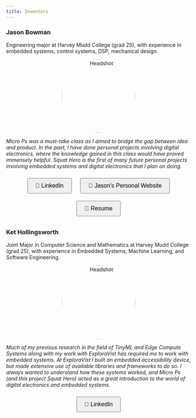 ```yaml
---
title: Inventors
---
```


### Jason Bowman
Engineering major at Harvey Mudd College (grad 25), with experience in embedded systems, control systems, DSP, mechanical design.

<p style="text-align: center; display: flex; align-items: center; justify-content: center;">
  <img src="images/headshot.jpeg" alt="Headshot" style="width: 200px; height: 200px; border-radius: 50%; vertical-align: middle; margin: 0 10px;">
</p>

*Micro Ps was a must-take class as I aimed to bridge the gap between idea and product. In the past, I have done personal projects involving digital electronics, where the knowledge gained in this class would have proved immensely helpful. Squat Hero is the first of many future personal projects involving embedded systems and digital electronics that I plan on doing*

<div style="text-align: center;">
  <a href="https://www.linkedin.com/in/jasonbbowman/" target="_blank" style="text-decoration: none;">
    <button style="margin: 10px; padding: 10px 20px; font-size: 16px; cursor: pointer;">
      🔗 LinkedIn
    </button>
  </a>
  <a href="https://jasonbowman55.github.io/Blog-Site/" target="_blank" style="text-decoration: none;">
    <button style="margin: 10px; padding: 10px 20px; font-size: 16px; cursor: pointer;">
      👤 Jason's Personal Website
    </button>
  </a>
  <a href="https://drive.google.com/file/d/19213KDBQJlmCxcuwsBsXrRoW5R6eXiIx/view?usp=sharing" target="_blank" style="text-decoration: none;">
    <button style="margin: 10px; padding: 10px 20px; font-size: 16px; cursor: pointer;">
      📄 Resume
    </button>
  </a>
</div>

### Ket Hollingsworth
Joint Major in Computer Science and Mathematics at Harvey Mudd College (grad 25), with experience in Embedded Systems, Machine Learning, and Software Engineering.

<p style="text-align: center; display: flex; align-items: center; justify-content: center;">
  <img src="images/headshot_ket.jpeg" alt="Headshot" style="width: 200px; height: 200px; border-radius: 50%; vertical-align: middle; margin: 0 10px;">
</p>

*Much of my previous research in the field of TinyML and Edge Compute Systems along with my work with ExploraVist has required me to work with embedded systems. At ExploraVist I built an embedded accessibility device, but made extensive use of available libraries and frameworks to do so. I always wanted to understand how these systems worked, and Micro Ps (and this project Squat Hero) acted as a great introduction to the world of digital electronics and embedded systems.*

<div style="text-align: center;">
  <a href="https://www.linkedin.com/in/ket-hollingsworth/" target="_blank" style="text-decoration: none;">
    <button style="margin: 10px; padding: 10px 20px; font-size: 16px; cursor: pointer;">
      🔗 LinkedIn
    </button>
  </a>
</div>